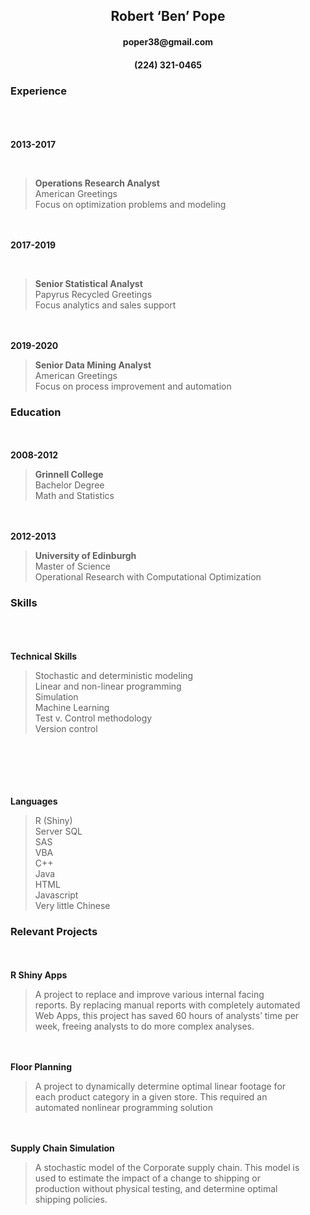 

<h2 align='center'> Robert 'Ben' Pope </h2>
<h4 align='center'> poper38@gmail.com </h4>
<h4 align='center'> &#40;224&#41; 321-0465 </h4>

### Experience
<div class = "col-md-2">
<br><br><br>
<b>2013-2017</b>  

</div>  
<br>
<div class = "col-md-10">
><b>Operations Research Analyst</b>  
>American Greetings  
>Focus on optimization problems and modeling  

</div>

<div class = "col-md-2">
<br><br>
<b>2017-2019</b>  

</div>  
<br>

<div class = "col-md-10">
><b>Senior Statistical Analyst</b>  
>Papyrus Recycled Greetings  
>Focus analytics and sales support

</div>
<div class = "col-md-2">
<br><br>
<b>2019-2020</b>  

</div>

<div class = "col-md-10">
><b>Senior Data Mining Analyst</b>   
>American Greetings  
>Focus on process improvement and automation

</div>
### Education
<div class = "col-md-2">
<br><br>
<b>2008-2012</b>  

</div>

<div class = "col-md-10">
><b>Grinnell College</b>  
>Bachelor Degree  
>Math and Statistics  

</div>
<div class = "col-md-2">
<br><br>
<b>2012-2013</b>  

</div>

<div class = "col-md-10">  
><b>University of Edinburgh</b>  
>Master of Science  
>Operational Research with Computational Optimization  

</div>

### Skills

<div class = "col-md-2">
<br><br><br>
<b>Technical Skills</b>  

</div>

<div class = "col-md-10">  
>Stochastic and deterministic modeling  
>Linear and non-linear programming  
>Simulation  
>Machine Learning  
>Test v. Control methodology  
>Version control

</div>

<div class = "col-md-2">
<br><br><br><br><br>
<b>Languages</b>  

</div>

<div class = "col-md-10">  
>R (Shiny)  
>Server SQL  
>SAS  
>VBA  
>C++  
>Java  
>HTML  
>Javascript  
>Very little Chinese

</div>



### Relevant Projects

<div class = "col-md-2">
<br><br>
<b>R Shiny Apps</b>  

</div>

<div class = "col-md-10">  
>A project to replace and improve various internal facing  
>reports. By replacing manual reports with completely automated  
>Web Apps, this project has saved 60 hours of analysts' time per  
>week, freeing analysts to do more complex analyses.

</div>

<div class = "col-md-2">
<br><br>
<b>Floor Planning</b>  

</div>

<div class = "col-md-10">  
>A project to dynamically determine optimal linear footage for  
>each product category in a given store. This required an  
>automated nonlinear programming solution

</div>

<div class = "col-md-2">
<br><br>
<b>Supply Chain Simulation</b>  

</div>

<div class = "col-md-10">  
>A stochastic model of the Corporate supply chain. This model is  
>used to estimate the impact of a change to shipping or  
>production without physical testing, and determine optimal  
>shipping policies.

</div>
